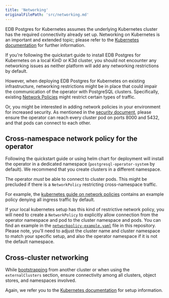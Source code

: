 ```yaml
---
title: 'Networking'
originalFilePath: 'src/networking.md'
---
```


EDB Postgres for Kubernetes assumes the underlying Kubernetes cluster has the required
connectivity already set up.
Networking on Kubernetes is an important and extended topic; please refer to
the [Kubernetes documentation](https://kubernetes.io/docs/concepts/services-networking/) for further information.

If you're following the quickstart guide to install EDB Postgres for Kubernetes on a local KinD or K3d cluster, you should not encounter any networking issues as neither
platform will add any networking restrictions by default.

However, when deploying EDB Postgres for Kubernetes on existing infrastructure, networking
restrictions might be in place that could impair the communication of the
operator with PostgreSQL clusters.
Specifically, existing [Network Policies](https://kubernetes.io/docs/concepts/services-networking/network-policies/)
might restrict certain types of traffic.

Or, you might be interested in adding network policies in your environment for
increased security.
As mentioned in the [security document](security.md), please ensure the operator can reach every cluster pod on ports 8000 and 5432, and that pods can connect to each other.

## Cross-namespace network policy for the operator

Following the quickstart guide or using helm chart for deployment will install the operator in
a dedicated namespace (`postgresql-operator-system` by default).
We recommend that you create clusters in a different namespace.

The operator *must* be able to connect to cluster pods.
This might be precluded if there is a `NetworkPolicy` restricting
cross-namespace traffic.

For example, the
[kubernetes guide on network policies](https://kubernetes.io/docs/concepts/services-networking/network-policies/)
contains an example policy denying all ingress traffic by default.

If your local kubernetes setup has this kind of restrictive network policy, you
will need to create a `NetworkPolicy` to explicitly allow connection from the
operator namespace and pod to the cluster namespace and pods. You can find an example in the
[`networkpolicy-example.yaml`](../samples/networkpolicy-example.yaml) file in this repository.
Please note, you'll need to adjust the cluster name and cluster namespace to
match your specific setup, and also the operator namespace if it is not
the default namespace.

## Cross-cluster networking

While [bootstrapping](bootstrap.md) from another cluster or when using the `externalClusters` section,
ensure connectivity among all clusters, object stores, and namespaces involved.

Again, we refer you to the [Kubernetes documentation](https://kubernetes.io/docs/concepts/services-networking/)
for setup information.
